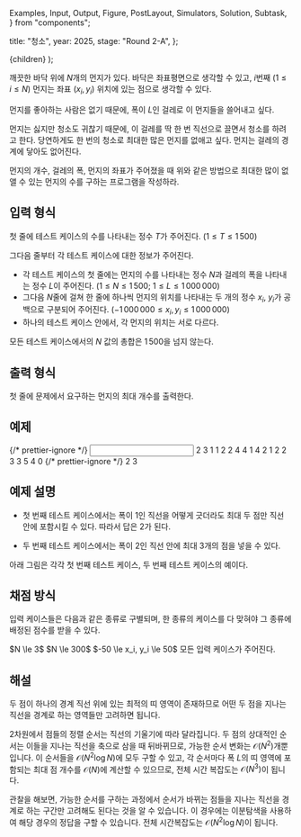   Examples,
  Input,
  Output,
  Figure,
  PostLayout,
  Simulators,
  Solution,
  Subtask,
} from "components";

  title: "청소",
  year: 2025,
  stage: "Round 2-A",
};

  <PostLayout meta={meta}>{children}</PostLayout>
);

깨끗한 바닥 위에 $N$개의 먼지가 있다. 바닥은 좌표평면으로 생각할 수 있고, $i$번째 $(1 \le i \le N)$ 먼지는 좌표 $(x_i , y_i)$ 위치에 있는 점으로 생각할 수 있다. 

먼지를 좋아하는 사람은 없기 때문에, 폭이 $L$인 걸레로 이 먼지들을 쓸어내고 싶다.

먼지는 싫지만 청소도 귀찮기 때문에, 이 걸레를 딱 한 번 직선으로 끌면서 청소를 하려고 한다. 
당연하게도 한 번의 청소로 최대한 많은 먼지를 없애고 싶다. 먼지는 걸레의 경계에 닿아도 없어진다.

먼지의 개수, 걸레의 폭, 먼지의 좌표가 주어졌을 때 위와 같은 방법으로 최대한 많이 없앨 수 있는 먼지의 수를 구하는 프로그램을 작성하라.

## 입력 형식 

첫 줄에 테스트 케이스의 수를 나타내는 정수 $T$가 주어진다.
($1 \le T \le 1\,500$)

그다음 줄부터 각 테스트 케이스에 대한 정보가 주어진다.

* 각 테스트 케이스의 첫 줄에는 먼지의 수를 나타내는 정수 $N$과 걸레의 폭을 나타내는 정수 $L$이 주어진다.
($1 \le N \le 1\,500;$ $1 \le L \le 1\,000\,000$)
* 그다음 $N$줄에 걸쳐 한 줄에 하나씩 먼지의 위치를 나타내는 두 개의 정수 $x_i$, $y_i$가 공백으로 구분되어 주어진다.
($-1\,000\,000 \le x_i, y_i \le 1\,000\,000$)
* 하나의 테스트 케이스 안에서, 각 먼지의 위치는 서로 다르다.

모든 테스트 케이스에서의 $N$ 값의 총합은 $1\,500$을 넘지 않는다.

## 출력 형식 
첫 줄에 문제에서 요구하는 먼지의 최대 개수를 출력한다.

## 예제

<Examples>
  {/* prettier-ignore */}
  <Input>
2
3 1
1 2
2 4
4 1
4 2
1 2
2 3
3 5
4 0
  </Input>
  {/* prettier-ignore */}
  <Output>
2
3
  </Output>
</Examples>

## 예제 설명

- 첫 번째 테스트 케이스에서는 폭이 $1$인 직선을 어떻게 긋더라도 최대 두 점만 직선 안에 포함시킬 수 있다. 따라서 답은 $2$가 된다.

- 두 번째 테스트 케이스에서는 폭이 $2$인 직선 안에 최대 $3$개의 점을 넣을 수 있다.

아래 그림은 각각 첫 번째 테스트 케이스, 두 번째 테스트 케이스의 예이다.  

<div style={{ display: "flex" }}>
  <Figure
    src="/2025/r2a-04-b8edd74b-5c69-4c8c-af78-0fe6d9c0c370.png"
    width={640}
  />
</div>

## 채점 방식

입력 케이스들은 다음과 같은 종류로 구별되며, 한 종류의 케이스를 다 맞혀야 그 종류에 배정된 점수를 받을 수 있다.

<Subtask index={1} score={17}>
  $N \le 3$ 
</Subtask>
<Subtask index={2} score={28}>
  $N \le 300$
</Subtask>
<Subtask index={3} score={25}>
  $-50 \le x_i, y_i \le 50$
</Subtask>
<Subtask index={4} score={30}>
  모든 입력 케이스가 주어진다.
</Subtask>

## 해설

<Solution>

두 점이 하나의 경계 직선 위에 있는 최적의 띠 영역이 존재하므로 어떤 두 점을 지나는 직선을 경계로 하는 영역들만 고려하면 됩니다.

2차원에서 점들의 정렬 순서는 직선의 기울기에 따라 달라집니다. 두 점의 상대적인 순서는 이들을 지나는 직선을 축으로 삼을 때 뒤바뀌므로, 가능한 순서 변화는 $\mathcal{O}(N^2)$개뿐입니다. 이 순서들을 $\mathcal{O}(N^2 \log N)$에 모두 구할 수 있고, 각 순서마다 폭 $L$의 띠 영역에 포함되는 최대 점 개수를 $\mathcal{O}(N)$에 계산할 수 있으므로, 전체 시간 복잡도는 $\mathcal{O}(N^3)$이 됩니다.

관찰을 해보면, 가능한 순서를 구하는 과정에서 순서가 바뀌는 점들을 지나는 직선을 경계로 하는 구간만 고려해도 된다는 것을 알 수 있습니다. 이 경우에는 이분탐색을 사용하여 해당 경우의 정답을 구할 수 있습니다. 전체 시간복잡도는 $\mathcal{O}(N^2 \log N)$이 됩니다.

</Solution>

